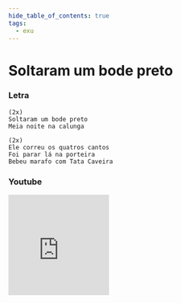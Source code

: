 ```yaml
---
hide_table_of_contents: true
tags:
  - exu
---
```


# Soltaram um bode preto

### Letra

```text
(2x)
Soltaram um bode preto
Meia noite na calunga

(2x)
Ele correu os quatros cantos
Foi parar lá na porteira
Bebeu marafo com Tata Caveira
```

### Youtube

<iframe
  width="200"
  height="200"
  src="https://www.youtube.com/embed/IPgZ713V9CI"
  title="YouTube video player"
  frameborder="0"
  allow="accelerometer; autoplay; clipboard-write; encrypted-media; gyroscope; picture-in-picture; web-share"
  referrerpolicy="strict-origin-when-cross-origin"
  allowfullscreen
></iframe>
